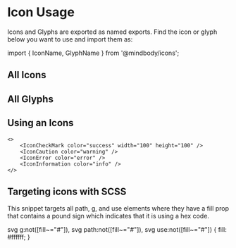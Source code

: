 # Icon Usage

Icons and Glyphs are exported as named exports. Find the icon or glyph below you want to use and import them as: 

<EditorOnly language="jsx">import { IconName, GlyphName } from '@mindbody/icons';</EditorOnly>

## All Icons

<RenderOnly>
    <AllIconsExample />
</RenderOnly>

## All Glyphs

<RenderOnly>
    <AllGlyphsExample />
</RenderOnly>

## Using an Icons

```tsx
<>
    <IconCheckMark color="success" width="100" height="100" />
    <IconCaution color="warning" />
    <IconError color="error" />
    <IconInformation color="info" />
</>
```

## Targeting icons with SCSS 

This snippet targets all path, g, and use elements where they have a fill prop that contains a pound sign which indicates that it is using a hex code. 

<EditorOnly language="scss">
    svg g:not([fill~="#"]),
    svg path:not([fill~="#"]),
    svg use:not([fill~="#"]) { 
        fill: #ffffff;
    }
</EditorOnly>